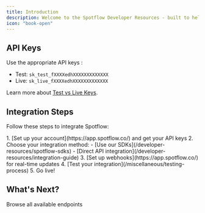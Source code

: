 ```yaml
---
title: Introduction
description: Welcome to the Spotflow Developer Resources - built to help you seamlessly integrate secure, scalable, and customizable payment solutions into your stack
icon: "book-open"
---
```



## API Keys

Use the appropriate API keys :

- Test: `sk_test_fXXXXedhXXXXXXXXXXXXX`
- Live: `sk_live_fXXXXedhXXXXXXXXXXXXX`

Learn more about [Test vs Live Keys](/miscellaneous/test-mode-vs-live-mode).

## Integration Steps

Follow these steps to integrate Spotflow:

<Steps>
  1. [Set up your account](https://app.spotflow.co/) and get your API keys
  2. Choose your integration method:
     - [Use our SDKs](/developer-resources/spotflow-sdks)
     - [Direct API integration](/developer-resources/integration-guide)
  3. [Set up webhooks](https://app.spotflow.co/) for real-time updates
  4. [Test your integration](/miscellaneous/testing-process)
  5. Go live!
</Steps>


## What's Next?

<CardGroup cols={2}>
  <Card title="API Explorer" icon="compass" href="/api-reference/introduction">
    Browse all available endpoints
  </Card>
</CardGroup>